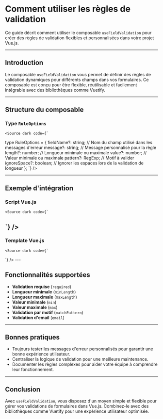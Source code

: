 
<Meta title="Guide Du Dev/Comment utiliser les rules"/>

# Comment utiliser les règles de validation

Ce guide décrit comment utiliser le composable `useFieldValidation` pour créer des règles de validation flexibles et personnalisées dans votre projet Vue.js.

---

## Introduction

Le composable `useFieldValidation` vous permet de définir des règles de validation dynamiques pour différents champs dans vos formulaires. Ce composable est conçu pour être flexible, réutilisable et facilement intégrable avec des bibliothèques comme Vuetify.

---

## Structure du composable

### Type `RuleOptions`

    <Source dark code={`
type RuleOptions = {
fieldName?: string; // Nom du champ utilisé dans les messages d'erreur
message?: string; // Message personnalisé pour la règle
length?: number; // Longueur minimale ou maximale
value?: number; // Valeur minimale ou maximale
pattern?: RegExp; // Motif à valider
ignoreSpace?: boolean; // Ignorer les espaces lors de la validation de longueur
};
`} />

---

## Exemple d'intégration

### Script Vue.js

    <Source dark code={`
<script lang="ts" setup>

    const {generateRules} = useFieldValidation();

    const firstName = ref('');
    const email = ref('');
    const age = ref('');

    const rules = {
    firstName: generateRules([
{type: 'required', options: {message: 'Ce champ est requis.'}},
{type: 'minLength', options: {length: 3, ignoreSpace: true}},
{type: 'maxLength', options: {length: 20}},
    ]),
    email: generateRules([
{type: 'required', options: {fieldName: 'Email'}},
{type: 'email'},
    ]),
    age: generateRules([
{type: 'min', options: {value: 18}},
{type: 'max', options: {value: 99}},
    ]),
};

    const validateField = (field: string) => {
    return rules[field].every((rule) => rule(field));
};

    const handleSubmit = () => {
    if (validateField('firstName') && validateField('email') && validateField('age')) {
    alert('Formulaire valide.');
} else {
    alert('Merci de vérifier les champs.');
}
};
</script>
`} />
---

### Template Vue.js

    <Source dark code={`
<template>
    <v-form
    @submit.prevent="handleSubmit">
    <v-text-field
        v-model="firstName"
    :rules="rules.firstName"
    label="Prénom"
    @blur="validateField('firstName')"
    />
    <v-text-field
        v-model="email"
    :rules="rules.email"
    label="Email"
    @blur="validateField('email')"
    />
    <v-text-field
        v-model="age"
    :rules="rules.age"
    label="Âge"
    @blur="validateField('age')"
    />
    <v-btn block class="mt-2" type="submit">Soumettre</v-btn>
</v-form>
</template>
`} />
---

## Fonctionnalités supportées

- **Validation requise** (`required`)
- **Longueur minimale** (`minLength`)
- **Longueur maximale** (`maxLength`)
- **Valeur minimale** (`min`)
- **Valeur maximale** (`max`)
- **Validation par motif** (`matchPattern`)
- **Validation d'email** (`email`)

---

## Bonnes pratiques

- Toujours tester les messages d'erreur personnalisés pour garantir une bonne expérience utilisateur.
- Centraliser la logique de validation pour une meilleure maintenance.
- Documenter les règles complexes pour aider votre équipe à comprendre leur fonctionnement.

---

## Conclusion

Avec `useFieldValidation`, vous disposez d'un moyen simple et flexible pour gérer vos validations de formulaires dans Vue.js. Combinez-le avec des bibliothèques comme Vuetify pour une expérience utilisateur optimisée.
